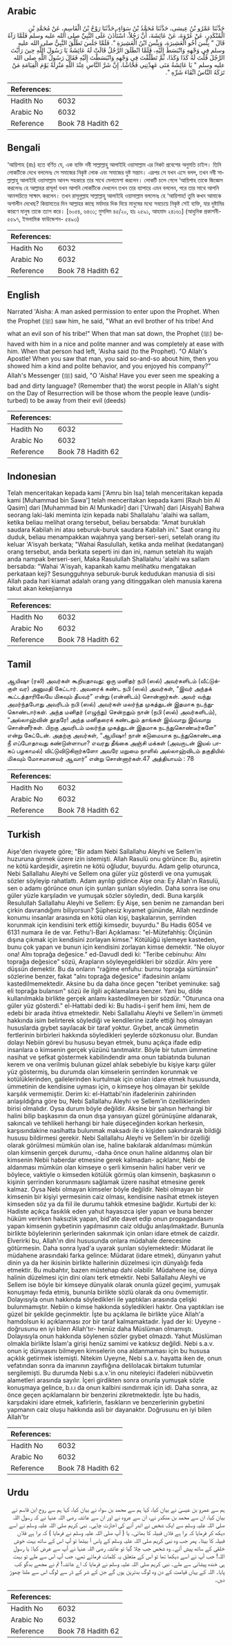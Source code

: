 ## Arabic


<div dir="rtl" lang="ar" style={{fontSize:'larger',backgroundColor:'#f8f9fa',padding:20}}>
حَدَّثَنَا عَمْرُو بْنُ عِيسَى، حَدَّثَنَا مُحَمَّدُ بْنُ سَوَاءٍ، حَدَّثَنَا رَوْحُ بْنُ الْقَاسِمِ، عَنْ مُحَمَّدِ بْنِ الْمُنْكَدِرِ، عَنْ عُرْوَةَ، عَنْ عَائِشَةَ، أَنَّ رَجُلاً، اسْتَأْذَنَ عَلَى النَّبِيِّ صلى الله عليه وسلم فَلَمَّا رَآهُ قَالَ ‏"‏ بِئْسَ أَخُو الْعَشِيرَةِ، وَبِئْسَ ابْنُ الْعَشِيرَةِ ‏"‏‏.‏ فَلَمَّا جَلَسَ تَطَلَّقَ النَّبِيُّ صلى الله عليه وسلم فِي وَجْهِهِ وَانْبَسَطَ إِلَيْهِ، فَلَمَّا انْطَلَقَ الرَّجُلُ قَالَتْ لَهُ عَائِشَةُ يَا رَسُولَ اللَّهِ حِينَ رَأَيْتَ الرَّجُلَ قُلْتَ لَهُ كَذَا وَكَذَا، ثُمَّ تَطَلَّقْتَ فِي وَجْهِهِ وَانْبَسَطْتَ إِلَيْهِ فَقَالَ رَسُولُ اللَّهِ صلى الله عليه وسلم ‏"‏ يَا عَائِشَةُ مَتَى عَهِدْتِنِي فَحَّاشًا، إِنَّ شَرَّ النَّاسِ عِنْدَ اللَّهِ مَنْزِلَةً يَوْمَ الْقِيَامَةِ مَنْ تَرَكَهُ النَّاسُ اتِّقَاءَ شَرِّهِ ‏"‏‏.‏
</div>
<div style={{backgroundColor:'#f8f9fa',padding:20, marginBottom: 10}}><table> <thead> <tr> <th>References:</th> <th></th> </tr> </thead> <tbody><tr><td>Hadith No</td><td>6032</td></tr><tr><td>Arabic No</td><td>6032</td></tr><tr><td>Reference</td><td>Book 78 Hadith 62</td></tr></tbody></table></div>

## Bengali


<div dir="ltr" lang="bn" style={{fontSize:'larger',backgroundColor:'#f8f9fa',padding:20}}>
‘আয়িশাহ (রাঃ) হতে বর্ণিত যে, এক ব্যক্তি নবী সাল্লাল্লাহু আলাইহি ওয়াসাল্লাম এর নিকট প্রবেশের অনুমতি চাইল। তিনি লোকটিকে দেখে বললেনঃ সে সমাজের নিকৃষ্ট লোক এবং সমাজের দুষ্ট সন্তান। এরপর সে যখন এসে বলল, তখন নবী সাল্লাল্লাহু আলাইহি ওয়াসাল্লাম আনন্দ সহকারে তার সাথে মেলামেশা করলেন। লোকটি চলে গেলে ‘আয়িশাহ তাকে জিজ্ঞেস করলেনঃ হে আল্লাহর রাসূল! যখন আপনি লোকটিকে দেখলেন তখন তার ব্যাপারে এমন বললেন, পরে তার সাথে আপনি আনন্দচিত্তে সাক্ষাৎ করলেন। তখন রাসূলুল্লাহ সাল্লাল্লাহু আলাইহি ওয়াসাল্লাম বললেনঃ হে ‘আয়িশাহ! তুমি কখন আমাকে অশালীন দেখেছ? কিয়ামতের দিন আল্লাহর কাছে মর্যাদার দিক দিয়ে মানুষের মধ্যে সবচেয়ে নিকৃষ্ট সেই ব্যক্তি, যার দুষ্টামির কারণে মানুষ তাকে ত্যাগ করে। [৬০৫৪, ৬৪৩১; মুসলিম ৪৫/২০, হাঃ ২৫৯১, আহমাদ ২৪১৬১] (আধুনিক প্রকাশনী- ৫৫৯৭, ইসলামিক ফাউন্ডেশন- ৫৪৯৩)
</div>
<div style={{backgroundColor:'#f8f9fa',padding:20, marginBottom: 10}}><table> <thead> <tr> <th>References:</th> <th></th> </tr> </thead> <tbody><tr><td>Hadith No</td><td>6032</td></tr><tr><td>Arabic No</td><td>6032</td></tr><tr><td>Reference</td><td>Book 78 Hadith 62</td></tr></tbody></table></div>

## English


<div dir="ltr" lang="en" style={{fontSize:'larger',backgroundColor:'#f8f9fa',padding:20}}>
Narrated 'Aisha: A man asked permission to enter upon the Prophet. When the Prophet (ﷺ) saw him, he said, "What an evil brother of his tribe! And what an evil son of his tribe!" When that man sat down, the Prophet (ﷺ) behaved with him in a nice and polite manner and was completely at ease with him. When that person had left, 'Aisha said (to the Prophet). "O Allah's Apostle! When you saw that man, you said so-and-so about him, then you showed him a kind and polite behavior, and you enjoyed his company?" Allah's Messenger (ﷺ) said, "O 'Aisha! Have you ever seen me speaking a bad and dirty language? (Remember that) the worst people in Allah's sight on the Day of Resurrection will be those whom the people leave (undisturbed) to be away from their evil (deeds)
</div>
<div style={{backgroundColor:'#f8f9fa',padding:20, marginBottom: 10}}><table> <thead> <tr> <th>References:</th> <th></th> </tr> </thead> <tbody><tr><td>Hadith No</td><td>6032</td></tr><tr><td>Arabic No</td><td>6032</td></tr><tr><td>Reference</td><td>Book 78 Hadith 62</td></tr></tbody></table></div>

## Indonesian


<div dir="ltr" lang="id" style={{fontSize:'larger',backgroundColor:'#f8f9fa',padding:20}}>
Telah menceritakan kepada kami ['Amru bin Isa] telah menceritakan kepada kami [Muhammad bin Sawa'] telah menceritakan kepada kami [Rauh bin Al Qasim] dari [Muhammad bin Al Munkadir] dari ['Urwah] dari [Aisyah] Bahwa seorang laki-laki meminta izin kepada nabi Shallalahu 'alaihi wa sallam, ketika beliau melihat orang tersebut, beliau bersabda: "Amat buruklah saudara Kabilah ini atau seburuk-buruk saudara Kabilah ini." Saat orang itu duduk, beliau menampakkan wajahnya yang berseri-seri, setelah orang itu keluar 'A'isyah berkata; "Wahai Rasulullah, ketika anda melihat (kedatangan) orang tersebut, anda berkata seperti ini dan ini, namun setelah itu wajah anda nampak berseri-seri, Maka Rasulullah Shallalahu 'alaihi wa sallam bersabda: "Wahai 'A'isyah, kapankah kamu melihatku mengatakan perkataan keji? Sesungguhnya seburuk-buruk kedudukan manusia di sisi Allah pada hari kiamat adalah orang yang ditinggalkan oleh manusia karena takut akan kekejiannya
</div>
<div style={{backgroundColor:'#f8f9fa',padding:20, marginBottom: 10}}><table> <thead> <tr> <th>References:</th> <th></th> </tr> </thead> <tbody><tr><td>Hadith No</td><td>6032</td></tr><tr><td>Arabic No</td><td>6032</td></tr><tr><td>Reference</td><td>Book 78 Hadith 62</td></tr></tbody></table></div>

## Tamil


<div dir="ltr" lang="ta" style={{fontSize:'larger',backgroundColor:'#f8f9fa',padding:20}}>
ஆயிஷா (ரலி) அவர்கள் கூறியதாவது: ஒரு மனிதர் நபி (ஸல்) அவர்களிடம் (வீட்டுக்குள் வர) அனுமதி கேட்டார். அவரைக் கண்ட நபி (ஸல்) அவர்கள், “இவர் அந்தக் கூட்டத்தாரிலேயே மிகவும் தீயவர்” என்று (என்னிடம்) சொன்னார்கள். அவர் வந்து அமர்ந்தபோது அவரிடம் நபி (ஸல்) அவர்கள் மலர்ந்த முகத்துடன் இதமாக நடந்துகொண்டார்கள். அந்த மனிதர் (எழுந்து) சென்றதும் நான் (நபி (ஸல்) அவர்களிடம்), “அல்லாஹ்வின் தூதரே! அந்த மனிதரைக் கண்டதும் தாங்கள் இவ்வாறு இவ்வாறு சொன்னீர்கள். பிறகு அவரிடம் மலர்ந்த முகத்துடன் இதமாக நடந்துகொண்டீர்களே” என்று கேட்டேன். அதற்கு அவர்கள், “ஆயிஷா! நான் கடுமையாக நடந்துகொண்டதை நீ எப்போதாவது கண்டுள்ளாயா? எவரது தீங்கை அஞ்சி மக்கள் (அவருடன் இயல் பாகப் பழகாமல்) விட்டுவிடுகிறார்களோ அவரே மறுமை நாளில் அல்லாஹ்விடம் தகுதியில் மிகவும் மோசமானவர் ஆவார்” என்று சொன்னார்கள்.47 அத்தியாயம் : 78
</div>
<div style={{backgroundColor:'#f8f9fa',padding:20, marginBottom: 10}}><table> <thead> <tr> <th>References:</th> <th></th> </tr> </thead> <tbody><tr><td>Hadith No</td><td>6032</td></tr><tr><td>Arabic No</td><td>6032</td></tr><tr><td>Reference</td><td>Book 78 Hadith 62</td></tr></tbody></table></div>

## Turkish


<div dir="ltr" lang="tr" style={{fontSize:'larger',backgroundColor:'#f8f9fa',padding:20}}>
Aişe'den rivayete göre; "Bir adam Nebi Sallallahu Aleyhi ve Sellem'in huzuruna girmek üzere izin istemişti. Allah Rasulü onu görünce: Bu, aşiretin ne kötü kardeşidir, aşiretin ne kötü oğludur, buyurdu. Adam gelip oturunca, Nebi Sallallahu Aleyhi ve Sellem ona güler yüz gösterdi ve ona yumuşak sözler söyleyip rahatlattı. Adam ayrılıp gidince Aişe ona: Ey Allah'ın Rasulü, sen o adamı görünce onun için şunları şunları söyledin. Daha sonra ise onu güler yüzle karşıladın ve yumuşak sözler söyledin, dedi. Buna karşılık Resulullah Sallallahu Aleyhi ve Sellem: Ey Aişe, sen benim ne zamandan beri çirkin davrandığımı biliyorsun? Şüphesiz kıyamet gününde, Allah nezdinde konumu insanlar arasında en kötü olan kişi, başkalarının, şerrinden korunmak için kendisini terk ettiği kimsedir, buyurdu." Bu Hadis 6054 ve 6131 numara ile de var. Fethu'l-Bari Açıklaması: "el-Mütefahhiş: Ölçünün dışına çıkmak için kendisini zorlayan kimse." Kötülüğü işlemeye kasteden, bunu çok yapan ve bunun için kendisini zorlayan kimse demektir. "Ne oluyor ona! Alnı toprağa değesice." ed-Davudl dedi ki: "Teribe cebinuhu: Alnı toprağa değesice" sözü, Arapların söyleyegeldikleri bir sözdür. Alnı yere düşsün demektir. Bu da onların "rağime enfuhu: burnu toprağa sürtünsün" sözlerine benzer, fakat "alnı toprağa değesice" ifadesinin anlamı kastedilmemektedir. Aksine bu da daha önce geçen "teribet yeminuke: sağ eli toprağa bulansın" sözü ile ilgili açıklamalara benzer. Yani bu, dilde kullanılmakla birlikte gerçek anlamı kastedilmeyen bir sözdür. "Oturunca ona güler yüz gösterdi." el-Hattabi dedi ki: Bu hadis-i şerif hem ilmi, hem de edebi bir arada ihtiva etmektedir. Nebi Sallallahu Aleyhi ve Sellem'in ümmeti hakkında isim belirterek söylediği ve kendilerine izafe ettiği hoş olmayan hususlarda gıybet sayılacak bir taraf yoktur. Gıybet, ancak ümmetin fertlerinin birbirleri hakkında söyledikleri şeylerde sözkonusu olur. Bundan dolayı Nebiin görevi bu hususu beyan etmek, bunu açıkça ifade edip insanlara o kimsenin gerçek yüzünü tanıtmaktır. Böyle bir tutum ümmetine nasihat ve şefkat göstermek kabilindendir ama onun tabiatında bulunan kerem ve ona verilmiş bulunan güzel ahlak sebebiyle bu kişiye karşı güler yüz göstermiş, bu durumda olan kimselerin şerrinden korunmak ve kotülüklerinden, gailelerinden kurtulmak için onları idare etmek hususunda, ümmetinin de kendisine uyması için, o kimseye hoş olmayan bir şekilde karşılık vermemiştir. Derim ki: el-Hattabi'nin ifadelerinin zahirinden anlaşıldığına göre bu, Nebi Sallallahu Aleyhi ve Sellem'in özelliklerinden birisi olmalıdır. Oysa durum böyle değildir. Aksine bir şahsın herhangi bir halini bilip başkasının da onun dışa yansıyan güzel görünüşüne aldanarak, sakıncalı ve tehlikeli herhangi bir hale düşeceğinden korkan herkesin, karşısındakine nasihatta bulunmak maksadı ile o kişiden sakındırarak bildiği hususu bildirmesi gerekir. Nebi Sallallahu Aleyhi ve Sellem'in bir özelliği olarak görülmesi mümkün olan ise, haline bakılarak aldanılması mümkün olan kimsenin gerçek durumu, -daha önce onun haline aldanmış olan bir kimsenin Nebii haberdar etmesine gerek kalmadan- açıklanır, Nebi de aldanması mümkün olan kimseye o şerli kimsenin halini haber verir ve böylece, vaktiyle o kimseden kötülük görmüş olan kimsenin, başkasının o kişinin şerrinden korunmasını sağlamak üzere nasihat etmesine gerek kalmaz. Oysa Nebi olmayan kimseler böyle değildir. Nebi olmayan bir kimsenin bir kişiyi yermesinin caiz olması, kendisine nasihat etmek isteyen kimseden söz ya da fiil ile durumu tahkik etmesine bağlıdır. Kurtubi der ki: Hadiste açıkça fasıklık eden yahut hayasızca işler yapan ve buna benzer hüküm verirken haksızlık yapan, bid'ate davet edip onun propagandasını yapan kimsenin gıybetinin yapılmasının caiz olduğu anlaşılmaktadır. Bununla birlikte böylelerinin şerlerinden sakınmak için onları idare etmek de caizdir. Elverirki bu, Allah'ın dini hususunda onlara müdahale derecesine götürmesin. Daha sonra Iyad'a uyarak şunları söylemektedir: Müdarat ile müdahene arasındaki farka gelince: Müdarat (idare etmek), dünyanın yahut dinin ya da her ikisinin birlikte hallerinin düzelmesi için dünyalığı feda etmektir. Bu mubahtır, bazen müstehap dahi olabilir. Müdahene ise, dünya halinin düzelmesi için dini olanı terk etmektir. Nebi Sallallahu Aleyhi ve Sellem ise böyle bir kimseye dünyalık olarak onunla güzel geçimi, yumuşak konuşmayı feda etmiş, bununla birlikte sözlü olarak da onu övmemiştir. Dolayısıyla onun hakkında söyledikleri ile yaptıkları arasında çelişki bulunmamıştır. Nebiin o kimse hakkında söyledikleri haktır. Ona yaptıkları ise güzel bir şekilde geçinmektir. İşte bu açıklama ile birlikte yüce Allah'a hamdolsun ki açıklanması zor bir taraf kalmamaktadır. İyad der ki: Uyeyne -doğrusunu en iyi bilen Allah'tır- henüz daha Müslüman olmamıştı. Dolayısıyla onun hakkında söylenen sözler gıybet olmazdı. Yahut Müslüman olmakla birlikte İslam'a girişi henüz samimi ve katıksız değildi. Nebi s.a.v. onun iç dünyasını bilmeyen kimselerin ona aldanmaması için bu hususa açıklık getirmek istemişti. Nitekim Uyeyne, Nebi s.a.v. hayatta iken de, onun vefatından sonra da imanının zayıflığına delilolacak birtakım tutumlar sergilemişti. Bu durumda Nebi s.a.v.'in onu niteleyici ifadeleri nübüvvetin alametleri arasında sayılır. İçeri girdikten sonra onunla yumuşak sözle konuşmaya gelince, b.ı.ı da onun kalbini ısındırmak için idi. Daha sonra, az önce geçen açıklamaların bir benzerini zikretmektedir. İşte bu hadis, karşıdakini idare etmek, kafirlerin, fasıkların ve benzerlerinin gıybetini yapmanın caiz oluşu hakkında asli bir dayanaktır. Doğrusunu en iyi bilen Allah'tır
</div>
<div style={{backgroundColor:'#f8f9fa',padding:20, marginBottom: 10}}><table> <thead> <tr> <th>References:</th> <th></th> </tr> </thead> <tbody><tr><td>Hadith No</td><td>6032</td></tr><tr><td>Arabic No</td><td>6032</td></tr><tr><td>Reference</td><td>Book 78 Hadith 62</td></tr></tbody></table></div>

## Urdu


<div dir="rtl" lang="ur" style={{fontSize:'larger',backgroundColor:'#f8f9fa',padding:20}}>
ہم سے عمرو بن عیسیٰ نے بیان کیا، کہا ہم سے محمد بن سواء نے بیان کیا، کہا ہم سے روح ابن قاسم نے بیان کیا، ان سے محمد بن منکدر نے، ان سے عروہ نے اور ان سے عائشہ رضی اللہ عنہا نے کہ رسول اللہ صلی اللہ علیہ وسلم سے ایک شخص نے اندر آنے کی اجازت چاہی۔ نبی کریم صلی اللہ علیہ وسلم نے اسے دیکھ کر فرمایا کہ برا ہے فلاں قبیلہ کا بھائی۔ یا ( آپ صلی اللہ علیہ وسلم نے فرمایا ) کہ برا ہے فلاں قبیلہ کا بیٹا۔ پھر جب وہ نبی کریم صلی اللہ علیہ وسلم کے پاس آ بیٹھا تو آپ اس کے ساتھ بہت خوش خلقی کے ساتھ پیش آئے۔ وہ شخص جب چلا گیا تو عائشہ رضی اللہ عنہا نے آپ سے عرض کیا: یا رسول اللہ! جب آپ نے اسے دیکھا تھا تو اس کے متعلق یہ کلمات فرمائے تھے، جب آپ اس سے ملے تو بہت ہی خندہ پیشانی سے ملے۔ نبی کریم صلی اللہ علیہ وسلم نے فرمایا کہ اے عائشہ! تم نے مجھے بدگو کب پایا۔ اللہ کے یہاں قیامت کے دن وہ لوگ بدترین ہوں گے جن کے شر کے ڈر سے لوگ اس سے ملنا چھوڑ دیں۔
</div>
<div style={{backgroundColor:'#f8f9fa',padding:20, marginBottom: 10}}><table> <thead> <tr> <th>References:</th> <th></th> </tr> </thead> <tbody><tr><td>Hadith No</td><td>6032</td></tr><tr><td>Arabic No</td><td>6032</td></tr><tr><td>Reference</td><td>Book 78 Hadith 62</td></tr></tbody></table></div>